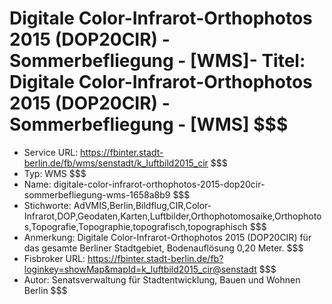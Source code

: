 # Digitale Color-Infrarot-Orthophotos 2015 (DOP20CIR) - Sommerbefliegung - [WMS]- Titel: Digitale Color-Infrarot-Orthophotos 2015 (DOP20CIR) - Sommerbefliegung - [WMS] $$$
- Service URL: https://fbinter.stadt-berlin.de/fb/wms/senstadt/k_luftbild2015_cir $$$
- Typ: WMS $$$
- Name: digitale-color-infrarot-orthophotos-2015-dop20cir-sommerbefliegung-wms-1658a8b9 $$$
- Stichworte: AdVMIS,Berlin,Bildflug,CIR,Color-Infrarot,DOP,Geodaten,Karten,Luftbilder,Orthophotomosaike,Orthophotos,Topografie,Topographie,topografisch,topographisch $$$
- Anmerkung: Digitale Color-Infrarot-Orthophotos 2015 (DOP20CIR) für das gesamte Berliner Stadtgebiet, Bodenauflösung 0,20 Meter. $$$
- Fisbroker URL: https://fbinter.stadt-berlin.de/fb?loginkey=showMap&mapId=k_luftbild2015_cir@senstadt $$$
- Autor: Senatsverwaltung für Stadtentwicklung, Bauen und Wohnen Berlin $$$
